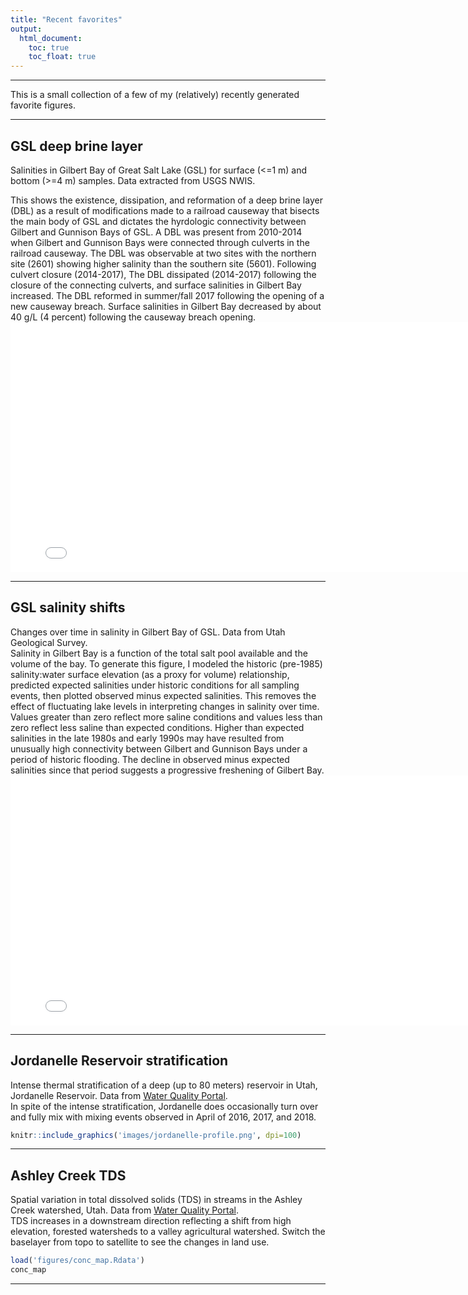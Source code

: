 ```yaml
---
title: "Recent favorites"
output:
  html_document:
    toc: true  
    toc_float: true
---
```


<style type="text/css">
.leaflet .legend i{
	border-radius: 50%;
	width: 10px;
	height: 10px;
	margin-top: 4px;
}
</style>


----

This is a small collection of a few of my (relatively) recently generated favorite figures. 

----

## GSL deep brine layer
Salinities in Gilbert Bay of Great Salt Lake (GSL) for surface (<=1 m) and bottom (>=4 m) samples. Data extracted from USGS NWIS.  
  
This shows the existence, dissipation, and reformation of a deep brine layer (DBL) as a result of modifications made to a 
railroad causeway that bisects the main body of GSL and dictates the hyrdologic connectivity between Gilbert and Gunnison Bays of GSL. 
A DBL was present from 2010-2014 when Gilbert and Gunnison Bays were connected through culverts in the railroad causeway. 
The DBL was observable at two sites with the northern site (2601) showing higher salinity than the southern site (5601). 
Following culvert closure (2014-2017), The DBL dissipated (2014-2017) following the closure of the connecting culverts, and surface salinities in Gilbert Bay increased. The DBL reformed in summer/fall 2017 following the opening of a new causeway breach. 
Surface salinities in Gilbert Bay decreased by about 40 g/L (4 percent) following the causeway breach opening.  
<iframe src="figures/gsl_sal_ts.html" style="height:400px;width:800px;border: none;}"></iframe>  

----

## GSL salinity shifts
Changes over time in salinity in Gilbert Bay of GSL. Data from Utah Geological Survey.  
Salinity in Gilbert Bay is a function of the total salt pool available and the volume of the bay. To generate this figure, I modeled the historic (pre-1985) 
salinity:water surface elevation (as a proxy for volume) relationship, predicted expected salinities under historic conditions for all sampling events, then plotted observed minus expected salinities. This removes the effect of fluctuating lake 
levels in interpreting changes in salinity over time. Values greater than zero reflect more saline conditions and values less than zero reflect less saline than expected conditions. 
Higher than expected salinities in the late 1980s and early 1990s may have resulted from unusually high connectivity between Gilbert and Gunnison Bays under a period of historic flooding. The decline in observed minus expected salinities since 
that period suggests a progressive freshening of Gilbert Bay.  
<iframe src="figures/sal_dev_ts.html" style="height:400px;width:800px;border: none;}"></iframe>  


----


## Jordanelle Reservoir stratification
Intense thermal stratification of a deep (up to 80 meters) reservoir in Utah, Jordanelle Reservoir. Data from [Water Quality Portal](https://www.waterqualitydata.us/){target="_blank"}.  
In spite of the intense stratification, Jordanelle does occasionally turn over and fully mix with mixing events observed in 
April of 2016, 2017, and 2018.   
```r
knitr::include_graphics('images/jordanelle-profile.png', dpi=100)
```


----


## Ashley Creek TDS
Spatial variation in total dissolved solids (TDS) in streams in the Ashley Creek watershed, Utah. Data from [Water Quality Portal](https://www.waterqualitydata.us/){target="_blank"}.  
TDS increases in a downstream direction reflecting a shift from high elevation, forested watersheds to a valley agricultural watershed. Switch the baselayer from topo to satellite to see the changes in land use.   
```r
load('figures/conc_map.Rdata')
conc_map
```

----


